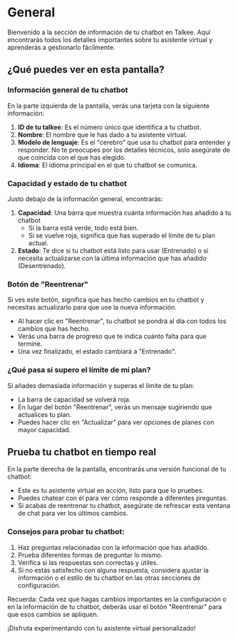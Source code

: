 # General

Bienvenido a la sección de información de tu chatbot en Talkee. Aquí encontrarás todos los detalles importantes sobre tu asistente virtual y aprenderás a gestionarlo fácilmente.

## ¿Qué puedes ver en esta pantalla?

### Información general de tu chatbot

En la parte izquierda de la pantalla, verás una tarjeta con la siguiente información:

1. **ID de tu talkee**: Es el número único que identifica a tu chatbot.
2. **Nombre**: El nombre que le has dado a tu asistente virtual.
3. **Modelo de lenguaje**: Es el "cerebro" que usa tu chatbot para entender y responder. No te preocupes por los detalles técnicos, solo asegúrate de que coincida con el que has elegido.
4. **Idioma**: El idioma principal en el que tu chatbot se comunica.

### Capacidad y estado de tu chatbot

Justo debajo de la información general, encontrarás:

1. **Capacidad**: Una barra que muestra cuánta información has añadido a tu chatbot
   - Si la barra está verde, todo está bien. 
   - Si se vuelve roja, significa que has superado el límite de tu plan actual.
2. **Estado**: Te dice si tu chatbot está listo para usar (Entrenado) o si necesita actualizarse con la última información que has añadido (Desentrenado).

### Botón de "Reentrenar"

Si ves este botón, significa que has hecho cambios en tu chatbot y necesitas actualizarlo para que use la nueva información.

- Al hacer clic en "Reentrenar", tu chatbot se pondrá al día con todos los cambios que has hecho.
- Verás una barra de progreso que te indica cuánto falta para que termine.
- Una vez finalizado, el estado cambiará a "Entrenado".

### ¿Qué pasa si supero el límite de mi plan?

Si añades demasiada información y superas el límite de tu plan:
- La barra de capacidad se volverá roja.
- En lugar del botón "Reentrenar", verás un mensaje sugiriendo que actualices tu plan.
- Puedes hacer clic en "Actualizar" para ver opciones de planes con mayor capacidad.

## Prueba tu chatbot en tiempo real

En la parte derecha de la pantalla, encontrarás una versión funcional de tu chatbot:

- Este es tu asistente virtual en acción, listo para que lo pruebes.
- Puedes chatear con él para ver cómo responde a diferentes preguntas.
- Si acabas de reentrenar tu chatbot, asegúrate de refrescar esta ventana de chat para ver los últimos cambios.

### Consejos para probar tu chatbot:

1. Haz preguntas relacionadas con la información que has añadido.
2. Prueba diferentes formas de preguntar lo mismo.
3. Verifica si las respuestas son correctas y útiles.
4. Si no estás satisfecho con alguna respuesta, considera ajustar la información o el estilo de tu chatbot en las otras secciones de configuración.

Recuerda: Cada vez que hagas cambios importantes en la configuración o en la información de tu chatbot, deberás usar el botón "Reentrenar" para que esos cambios se apliquen.

¡Disfruta experimentando con tu asistente virtual personalizado!